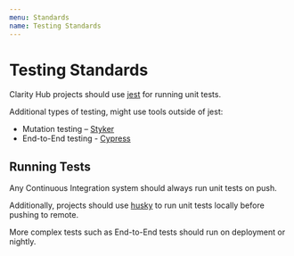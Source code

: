 ```yaml
---
menu: Standards
name: Testing Standards
---
```


# Testing Standards

Clarity Hub projects should use [jest](https://jestjs.io/) for running unit tests.

Additional types of testing, might use tools outside of jest:

* Mutation testing – [Styker](https://stryker-mutator.io/)
* End-to-End testing - [Cypress](https://github.com/cypress-io/cypress)

## Running Tests

Any Continuous Integration system should always run unit tests on push.

Additionally, projects should use [husky](https://www.npmjs.com/package/husky) to run unit tests locally before
pushing to remote.

More complex tests such as End-to-End tests should run on deployment or nightly.